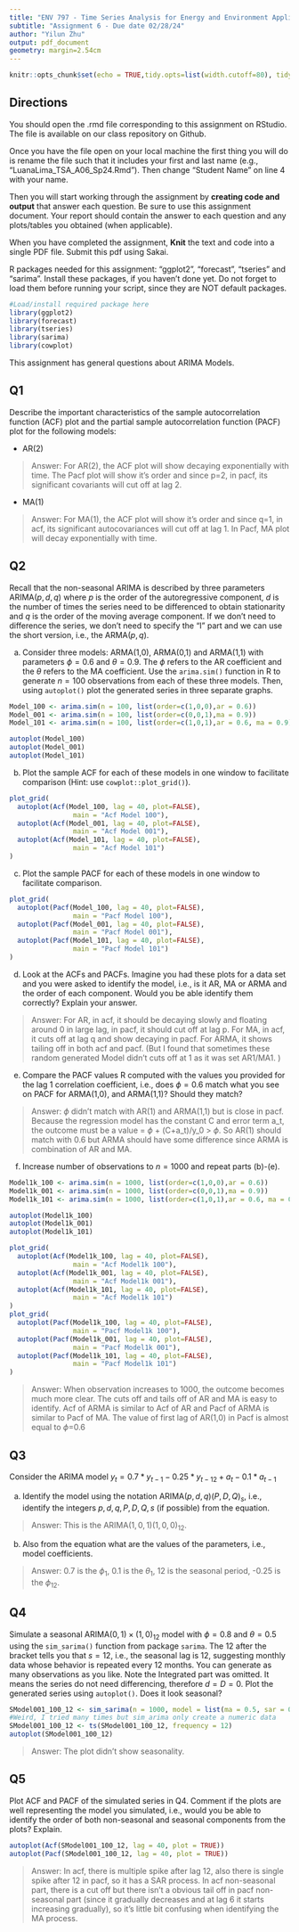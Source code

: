 ```yaml
---
title: "ENV 797 - Time Series Analysis for Energy and Environment Applications | Spring 2024"
subtitle: "Assignment 6 - Due date 02/28/24"
author: "Yilun Zhu"
output: pdf_document
geometry: margin=2.54cm
---
```

```r
knitr::opts_chunk$set(echo = TRUE,tidy.opts=list(width.cutoff=80), tidy=FALSE) 
```
## Directions

You should open the .rmd file corresponding to this assignment on RStudio. The file is available on our class repository on Github.

Once you have the file open on your local machine the first thing you will do is rename the file such that it includes your first and last name (e.g., "LuanaLima_TSA_A06_Sp24.Rmd"). Then change "Student Name" on line 4 with your name.

Then you will start working through the assignment by **creating code and output** that answer each question. Be sure to use this assignment document. Your report should contain the answer to each question and any plots/tables you obtained (when applicable).

When you have completed the assignment, **Knit** the text and code into a single PDF file. Submit this pdf using Sakai.

R packages needed for this assignment: "ggplot2", "forecast", "tseries" and "sarima". Install these packages, if you haven't done yet. Do not forget to load them before running your script, since they are NOT default packages.

```r
#Load/install required package here
library(ggplot2)
library(forecast)
library(tseries)
library(sarima)
library(cowplot)
```

This assignment has general questions about ARIMA Models.

## Q1

Describe the important characteristics of the sample autocorrelation function (ACF) plot and the partial sample autocorrelation function (PACF) plot for the following models:

* AR(2)

> Answer: For AR(2), the ACF plot will show decaying exponentially with time. The Pacf plot will show it's order and since p=2, in pacf, its significant covariants will cut off at lag 2.

* MA(1)

> Answer: For MA(1), the ACF plot will show it's order and since q=1, in acf, its significant autocovariances will cut off at lag 1. In Pacf, MA plot will decay exponentially with time.

## Q2

Recall that the non-seasonal ARIMA is described by three parameters ARIMA$(p,d,q)$ where $p$ is the order of the autoregressive component, $d$ is the number of times the series need to be differenced to obtain stationarity and $q$ is the order of the moving average component. If we don't need to difference the series, we don't need to specify the "I" part and we can use the short version, i.e., the ARMA$(p,q)$.

(a) Consider three models: ARMA(1,0), ARMA(0,1) and ARMA(1,1) with parameters $\phi=0.6$ and $\theta= 0.9$. The $\phi$ refers to the AR coefficient and the $\theta$ refers to the MA coefficient. Use the `arima.sim()` function in R to generate $n=100$ observations from each of these three models. Then, using `autoplot()` plot the generated series in three separate graphs.

```r
Model_100 <- arima.sim(n = 100, list(order=c(1,0,0),ar = 0.6))
Model_001 <- arima.sim(n = 100, list(order=c(0,0,1),ma = 0.9))
Model_101 <- arima.sim(n = 100, list(order=c(1,0,1),ar = 0.6, ma = 0.9))

autoplot(Model_100)
autoplot(Model_001)
autoplot(Model_101)
```

(b) Plot the sample ACF for each of these models in one window to facilitate comparison (Hint: use `cowplot::plot_grid()`).


```r
plot_grid(
  autoplot(Acf(Model_100, lag = 40, plot=FALSE), 
                main = "Acf Model 100"),
  autoplot(Acf(Model_001, lag = 40, plot=FALSE),  
                main = "Acf Model 001"),
  autoplot(Acf(Model_101, lag = 40, plot=FALSE),
                main = "Acf Model 101")
)

```

(c) Plot the sample PACF for each of these models in one window to facilitate comparison.

```r
plot_grid(
  autoplot(Pacf(Model_100, lag = 40, plot=FALSE), 
                main = "Pacf Model 100"),
  autoplot(Pacf(Model_001, lag = 40, plot=FALSE),  
                main = "Pacf Model 001"),
  autoplot(Pacf(Model_101, lag = 40, plot=FALSE),
                main = "Pacf Model 101")
)
```

(d) Look at the ACFs and PACFs. Imagine you had these plots for a data set and you were asked to identify the model, i.e., is it AR, MA or ARMA and the order of each component. Would you be able identify them correctly? Explain your answer.

> Answer: For AR, in acf, it should be decaying slowly and floating around 0 in large lag, in pacf, it should cut off at lag p. For MA, in acf, it cuts off at lag q and show decaying in pacf. For ARMA, it shows tailing off in both acf and pacf. (But I found that sometimes these random generated Model didn't cuts off at 1 as it was set AR1/MA1. )

(e) Compare the PACF values R computed with the values you provided for the lag 1 correlation coefficient, i.e., does $\phi=0.6$ match what you see on PACF for ARMA(1,0), and ARMA(1,1)? Should they match?

> Answer: $\phi$ didn't match with AR(1) and ARMA(1,1) but is close in pacf. Because the regression model has the constant C and error term a_t, the outcome must be a value = $\phi$ + (C+a_t)/y_0 > $\phi$. So AR(1) should match with 0.6 but ARMA should have some difference since ARMA is combination of AR and MA.

(f) Increase number of observations to $n=1000$ and repeat parts (b)-(e).

```r
Model1k_100 <- arima.sim(n = 1000, list(order=c(1,0,0),ar = 0.6))
Model1k_001 <- arima.sim(n = 1000, list(order=c(0,0,1),ma = 0.9))
Model1k_101 <- arima.sim(n = 1000, list(order=c(1,0,1),ar = 0.6, ma = 0.9))

autoplot(Model1k_100)
autoplot(Model1k_001)
autoplot(Model1k_101)

plot_grid(
  autoplot(Acf(Model1k_100, lag = 40, plot=FALSE), 
                main = "Acf Model1k 100"),
  autoplot(Acf(Model1k_001, lag = 40, plot=FALSE),  
                main = "Acf Model1k 001"),
  autoplot(Acf(Model1k_101, lag = 40, plot=FALSE),
                main = "Acf Model1k 101")
)
plot_grid(
  autoplot(Pacf(Model1k_100, lag = 40, plot=FALSE), 
                main = "Pacf Model1k 100"),
  autoplot(Pacf(Model1k_001, lag = 40, plot=FALSE),  
                main = "Pacf Model1k 001"),
  autoplot(Pacf(Model1k_101, lag = 40, plot=FALSE),
                main = "Pacf Model1k 101")
)

```
> Answer: When observation increases to 1000, the outcome becomes much more clear. The cuts off and tails off of AR and MA is easy to identify. Acf of ARMA is similar to Acf of AR and Pacf of ARMA is similar to Pacf of MA. The value of first lag of AR(1,0) in Pacf is almost equal to $\phi$=0.6   

## Q3

Consider the ARIMA model $y_t=0.7*y_{t-1}-0.25*y_{t-12}+a_t-0.1*a_{t-1}$

(a) Identify the model using the notation ARIMA$(p,d,q)(P,D,Q)_ s$, i.e., identify the integers $p,d,q,P,D,Q,s$ (if possible) from the equation.

> Answer: This is the ARIMA$(1,0,1)(1,0,0)_12$.  

(b) Also from the equation what are the values of the parameters, i.e., model coefficients.

> Answer: 0.7 is the $\phi_1$, 0.1 is the $\theta_1$, 12 is the seasonal period, -0.25 is the $\phi_{12}$.

## Q4

Simulate a seasonal ARIMA$(0, 1)\times(1, 0)_{12}$ model with $\phi =0 .8$ and $\theta = 0.5$ using the `sim_sarima()` function from package `sarima`. The $12$ after the bracket tells you that $s=12$, i.e., the seasonal lag is 12, suggesting monthly data whose behavior is repeated every 12 months. You can generate as many observations as you like. Note the Integrated part was omitted. It means the series do not need differencing, therefore $d=D=0$. Plot the generated
series using `autoplot()`. Does it look seasonal?

```r
SModel001_100_12 <- sim_sarima(n = 1000, model = list(ma = 0.5, sar = 0.8, nseasons=12))
#Weird, I tried many times but sim_arima only create a numeric data 
SModel001_100_12 <- ts(SModel001_100_12, frequency = 12)
autoplot(SModel001_100_12)
```
> Answer: The plot didn't show seasonality.

## Q5

Plot ACF and PACF of the simulated series in Q4. Comment if the plots are well representing the model you simulated, i.e., would you be able to identify the order of both non-seasonal and seasonal components from the plots? Explain.

```r
autoplot(Acf(SModel001_100_12, lag = 40, plot = TRUE))
autoplot(Pacf(SModel001_100_12, lag = 40, plot = TRUE))
```
> Answer: In acf, there is multiple spike after lag 12, also there is single spike after 12 in pacf, so it has a SAR process. In acf non-seasonal part, there is a cut off but there isn't a obvious tail off in pacf non-seasonal part (since it gradually decreases and at lag 6 it starts increasing gradually), so it's little bit confusing when identifying the MA process.